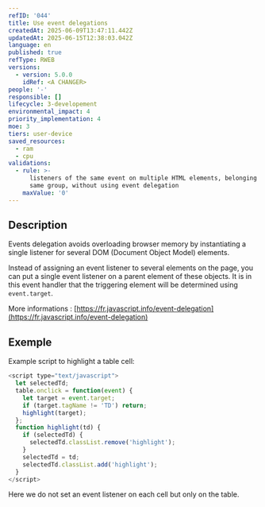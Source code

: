 ```yaml
---
refID: '044'
title: Use event delegations
createdAt: 2025-06-09T13:47:11.442Z
updatedAt: 2025-06-15T12:38:03.042Z
language: en
published: true
refType: RWEB
versions:
  - version: 5.0.0
    idRef: <A CHANGER>
people: '-'
responsible: []
lifecycle: 3-developement
environmental_impact: 4
priority_implementation: 4
moe: 3
tiers: user-device
saved_resources:
  - ram
  - cpu
validations:
  - rule: >-
      listeners of the same event on multiple HTML elements, belonging to the
      same group, without using event delegation
    maxValue: '0'
---
```


## Description

Events delegation avoids overloading browser memory by instantiating a single listener for several DOM (Document Object Model) elements.

Instead of assigning an event listener to several elements on the page, you can put a single event listener on a parent element of these objects. It is in this event handler that the triggering element will be determined using `event.target`.

More informations : [https://fr.javascript.info/event-delegation](https://fr.javascript.info/event-delegation)

## Exemple

Example script to highlight a table cell:

```javascript
<script type="text/javascript">
  let selectedTd;
  table.onclick = function(event) {
    let target = event.target;
    if (target.tagName != 'TD') return;
    highlight(target);
  };
  function highlight(td) {
    if (selectedTd) {
      selectedTd.classList.remove('highlight');
    }
    selectedTd = td;
    selectedTd.classList.add('highlight');
  }
</script>

```

Here we do not set an event listener on each cell but only on the table.
